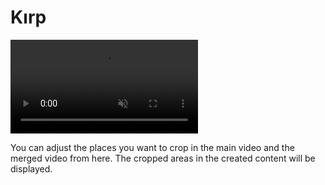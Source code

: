 # Kırp

<video autoPlay muted loop controls>
  <source src="/kırp.mp4" type="video/mp4" />
  Your browser does not support the video tag.
</video>


You can adjust the places you want to crop in the main video and the merged video from here. The cropped areas in the created content will be displayed.

